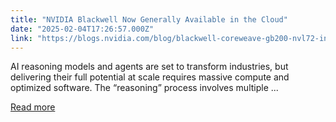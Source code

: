 ```yaml
---
title: "NVIDIA Blackwell Now Generally Available in the Cloud"
date: "2025-02-04T17:26:57.000Z"
link: "https://blogs.nvidia.com/blog/blackwell-coreweave-gb200-nvl72-instances-cloud/"
---
```


AI reasoning models and agents are set to transform industries, but delivering their full potential at scale requires massive compute and optimized software. The “reasoning” process involves multiple ...

[Read more](https://blogs.nvidia.com/blog/blackwell-coreweave-gb200-nvl72-instances-cloud/)
